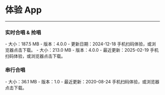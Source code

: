 # 体验 App

- - -

### 实时合唱 & 抢唱

<CardGroup cols={2}>
<Card title="Android" href="https://artifact-demo.zego.im/GoEnjoy/GoEnjoy.apk" target="_blank">
- 大小：187.5 MB
- 版本：4.0.0
- 更新日期：2024-12-18
<Frame width="128" height="128"><QRCode content="https://doc-zh.zego.im/online-ktv-ios/demo-app" /></Frame>
手机扫码体验，或浏览器点击下载。
</Card>
<Card title="iOS" href="https://apps.apple.com/cn/app/goenjoy/id1554247729" target="_blank">
- 大小：213.0 MB
- 版本：4.0.0
- 最近更新：2025-02-19
<Frame width="128" height="128"><QRCode content="https://apps.apple.com/cn/app/goenjoy/id1554247729" /></Frame>
手机扫码体验，或浏览器点击下载。
</Card>
</CardGroup>

### 串行合唱

<CardGroup cols={2}>
<Card title="Android" href="https://artifact-demo.zego.im/public/KTV-Android.apk" target="_blank">
- 大小：36.1 MB
- 版本：1.0
- 最近更新：2020-08-24
<Frame width="128" height="128"><QRCode content="https://doc-zh.zego.im/online-ktv-ios/demo-app" /></Frame>
手机扫码体验，或浏览器点击下载。
</Card>
</CardGroup>
